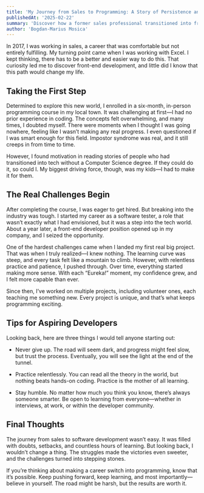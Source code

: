 ```yaml
---
title: 'My Journey from Sales to Programming: A Story of Persistence and Growth'
publishedAt: '2025-02-22'
summary: 'Discover how a former sales professional transitioned into front-end development through persistence, practice, and overcoming self-doubt.'
author: 'Bogdan-Marius Mosica'
---
```


In 2017, I was working in sales, a career that was comfortable but not entirely fulfilling. My turning point came when I was working with Excel. I kept thinking, there has to be a better and easier way to do this. That curiosity led me to discover front-end development, and little did I know that this path would change my life.

## Taking the First Step

Determined to explore this new world, I enrolled in a six-month, in-person programming course in my local town. It was challenging at first—I had no prior experience in coding. The concepts felt overwhelming, and many times, I doubted myself. There were moments when I thought I was going nowhere, feeling like I wasn’t making any real progress. I even questioned if I was smart enough for this field. Impostor syndrome was real, and it still creeps in from time to time.

However, I found motivation in reading stories of people who had transitioned into tech without a Computer Science degree. If they could do it, so could I. My biggest driving force, though, was my kids—I had to make it for them.

## The Real Challenges Begin

After completing the course, I was eager to get hired. But breaking into the industry was tough. I started my career as a software tester, a role that wasn’t exactly what I had envisioned, but it was a step into the tech world. About a year later, a front-end developer position opened up in my company, and I seized the opportunity.

One of the hardest challenges came when I landed my first real big project. That was when I truly realized—I knew nothing. The learning curve was steep, and every task felt like a mountain to climb. However, with relentless practice and patience, I pushed through. Over time, everything started making more sense. With each “Eureka!” moment, my confidence grew, and I felt more capable than ever.

Since then, I’ve worked on multiple projects, including volunteer ones, each teaching me something new. Every project is unique, and that’s what keeps programming exciting.

## Tips for Aspiring Developers

Looking back, here are three things I would tell anyone starting out:

- Never give up. The road will seem dark, and progress might feel slow, but trust the process. Eventually, you will see the light at the end of the tunnel.

- Practice relentlessly. You can read all the theory in the world, but nothing beats hands-on coding. Practice is the mother of all learning.

- Stay humble. No matter how much you think you know, there’s always someone smarter. Be open to learning from everyone—whether in interviews, at work, or within the developer community.

## Final Thoughts

The journey from sales to software development wasn’t easy. It was filled with doubts, setbacks, and countless hours of learning. But looking back, I wouldn’t change a thing. The struggles made the victories even sweeter, and the challenges turned into stepping stones.

If you’re thinking about making a career switch into programming, know that it’s possible. Keep pushing forward, keep learning, and most importantly—believe in yourself. The road might be harsh, but the results are worth it.
